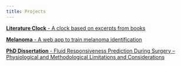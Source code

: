 ```yaml
---
title: Projects
---
```


[**Literature Clock** - A clock based on excerpts from books](https://literature-clock.jenevoldsen.com)

[**Melanoma** - A web app to train melanoma identification](https://melanoma.jenevoldsen.com)

[**PhD Dissertation** - Fluid Responsiveness Prediction During Surgery – Physiological and Methodological Limitations and Considerations](https://phd.jenevoldsen.com)